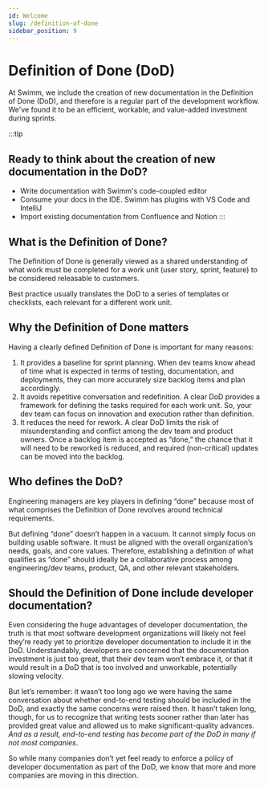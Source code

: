 ```yaml
---
id: Welcome
slug: /definition-of-done
sidebar_position: 9
---
```


# Definition of Done (DoD)

At Swimm, we include the creation of new documentation in the Definition of Done (DoD), and therefore is a regular part of the development workflow. We've found it to be an efficient, workable, and value-added investment during sprints.  

:::tip
## Ready to think about the creation of new documentation in the DoD?
* Write documentation with Swimm's code-coupled editor
* Consume your docs in the IDE. Swimm has plugins with VS Code and IntelliJ
* Import existing documentation from Confluence and Notion
:::

## What is the Definition of Done?

The Definition of Done is generally viewed as a shared understanding of what work must be completed for a work unit (user story, sprint, feature) to be considered releasable to customers. 

Best practice usually translates the DoD to a series of templates or checklists, each relevant for a different work unit.

## Why the Definition of Done matters

Having a clearly defined Definition of Done is important for many reasons:

1. It provides a baseline for sprint planning. When dev teams know ahead of time what is expected in terms of testing, documentation, and deployments, they can more accurately size backlog items and plan accordingly.
2. It avoids repetitive conversation and redefinition. A clear DoD provides a framework for defining the tasks required for each work unit. So, your dev team can focus on innovation and execution rather than definition.
3. It reduces the need for rework. A clear DoD limits the risk of misunderstanding and conflict among the dev team and product owners. Once a backlog item is accepted as “done,” the chance that it will need to be reworked is reduced, and required (non-critical) updates can be moved into the backlog.

## Who defines the DoD?
Engineering managers are key players in defining “done” because most of what comprises the Definition of Done revolves around technical requirements.

But defining “done” doesn’t happen in a vacuum. It cannot simply focus on building usable software. It must be aligned with the overall organization’s needs, goals, and core values. Therefore, establishing a definition of what qualifies as “done” should ideally be a collaborative process among engineering/dev teams, product, QA, and other relevant stakeholders.

## Should the Definition of Done include developer documentation? 
Even considering the huge advantages of developer documentation, the truth is that most software development organizations will likely not feel they’re ready yet to prioritize developer documentation to include it in the DoD. Understandably, developers are concerned that the documentation investment is just too great, that their dev team won’t embrace it, or that it would result in a DoD that is too involved and unworkable, potentially slowing velocity.

But let’s remember: it wasn’t too long ago we were having the same conversation about whether end-to-end testing should be included in the DoD, and exactly the same concerns were raised then. It hasn’t taken long, though, for us to recognize that writing tests sooner rather than later has provided great value and allowed us to make significant-quality advances. *And as a result, end-to-end testing has become part of the DoD in many if not most companies*.

So while many companies don’t yet feel ready to enforce a policy of developer documentation as part of the DoD, we know that more and more companies are moving in this direction. 



